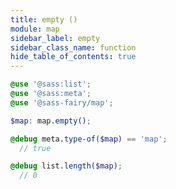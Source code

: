 ```yaml
---
title: empty ()
module: map
sidebar_label: empty
sidebar_class_name: function
hide_table_of_contents: true
---
```


<FieldDetails />

```scss
@use '@sass:list';
@use '@sass:meta';
@use '@sass-fairy/map';

$map: map.empty();

@debug meta.type-of($map) == 'map';
  // true

@debug list.length($map);
  // 0
```
